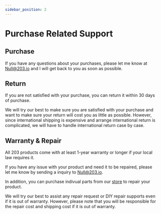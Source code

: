 ```yaml
---
sidebar_position: 2
---
```


# Purchase Related Support

## Purchase
If you have any questions about your purchases, please let me know at [Null@203.io](mailto:null@203.io) and I will get back to you as soon as possible.

## Return 
If you are not satisfied with your purchase, you can return it within 30 days of purchase. 

We will try our best to make sure you are satisfied with your purchase and want to make sure your return will cost you as little as possible. However, since international shipping is expensive and arrange international return is complicated, we will have to handle international return case by case.

## Warranty & Repair
All 203 products come with at least 1-year warranty or longer if your local law requires it. 

If you have any issue with your product and need it to be repaired, please let me know by sending a inquiry to [Null@203.io](mailto:null@203.io). 

In addition, you can purchase indivual parts from our [store](https://store.203.io) to repair your product. 

We will try our best to assist any repair request or DIY repair supports even if it is out of warranty. However, please note that you will be responsible for the repair cost and shipping cost if it is out of warranty.

